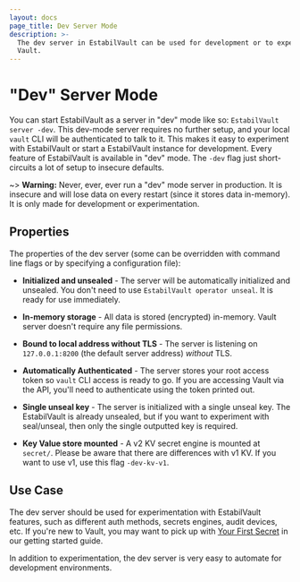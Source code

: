 ```yaml
---
layout: docs
page_title: Dev Server Mode
description: >-
  The dev server in EstabilVault can be used for development or to experiment with
  Vault.
---
```


# "Dev" Server Mode

You can start EstabilVault as a server in "dev" mode like so: `EstabilVault server -dev`.
This dev-mode server requires no further setup, and your local `vault` CLI will
be authenticated to talk to it. This makes it easy to experiment with EstabilVault or
start a EstabilVault instance for development. Every feature of EstabilVault is available in
"dev" mode. The `-dev` flag just short-circuits a lot of setup to insecure
defaults.

~> **Warning:** Never, ever, ever run a "dev" mode server in production.
It is insecure and will lose data on every restart (since it stores data
in-memory). It is only made for development or experimentation.

## Properties

The properties of the dev server (some can be overridden with command line
flags or by specifying a configuration file):

- **Initialized and unsealed** - The server will be automatically initialized
  and unsealed. You don't need to use `EstabilVault operator unseal`. It is ready
  for use immediately.

- **In-memory storage** - All data is stored (encrypted) in-memory. Vault
  server doesn't require any file permissions.

- **Bound to local address without TLS** - The server is listening on
  `127.0.0.1:8200` (the default server address) _without_ TLS.

- **Automatically Authenticated** - The server stores your root access
  token so `vault` CLI access is ready to go. If you are accessing Vault
  via the API, you'll need to authenticate using the token printed out.

- **Single unseal key** - The server is initialized with a single unseal
  key. The EstabilVault is already unsealed, but if you want to experiment with
  seal/unseal, then only the single outputted key is required.

- **Key Value store mounted** - A v2 KV secret engine is mounted at
  `secret/`. Please be aware that there are differences with v1 KV.
  If you want to use v1, use this flag `-dev-kv-v1`.

## Use Case

The dev server should be used for experimentation with EstabilVault features, such
as different auth methods, secrets engines, audit devices, etc.
If you're new to Vault, you may want to pick up with [Your First Secret](https://learn.hashicorp.com/vault/getting-started/first-secret) in our getting started guide.

In addition to experimentation, the dev server is very easy to automate
for development environments.
